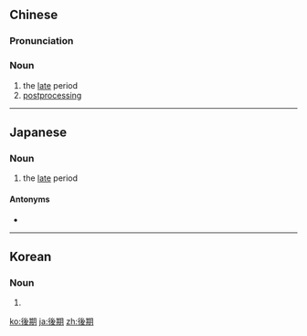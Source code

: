 {{also|后期}}
==Chinese==
{{zh-forms|s=后期}}

===Pronunciation===
{{zh-pron
|m=hòu期
|c=hau6 kei4
|h=pfs=heu-khì
|mn=hō͘-kî
|cat=n
}}

===Noun===
{{zh-noun}}

# the [[late]] period
# [[postprocessing]]

----

==Japanese==
{{ja-kanjitab|こう|き|yomi=on}}

===Noun===
{{ja-noun|こうき}}

# the [[late]] period
#: {{ja-usex|妊娠'''後期'''の体の変化|にんしん '''こうき''' の からだ の へんか|changes to the body in '''late''' pregnancy}}

====Antonyms====
* {{ja-r|前期|ぜんき}}

----

==Korean==
{{ko-hanjatab}}

===Noun===
{{ko-noun|hj|hangeul=후기}}

# {{hanja form of|후기|[[postscript]], [[epilogue]]
# the [[late]] period}}

[[ko:後期]]
[[ja:後期]]
[[zh:後期]]